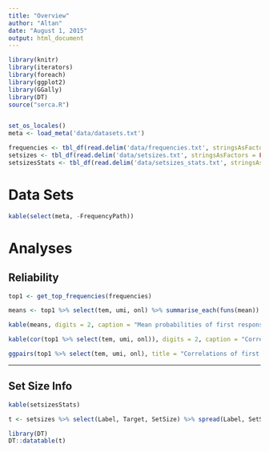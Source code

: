 ```yaml
---
title: "Overview"
author: "Altan"
date: "August 1, 2015"
output: html_document
---
```

```r
library(knitr)
library(iterators)
library(foreach)
library(ggplot2)
library(GGally)
library(DT)
source("serca.R")


set_os_locales()
meta <- load_meta('data/datasets.txt')

frequencies <- tbl_df(read.delim('data/frequencies.txt', stringsAsFactors = FALSE, fileEncoding="UTF-8"))
setsizes <- tbl_df(read.delim('data/setsizes.txt', stringsAsFactors = FALSE, fileEncoding="UTF-8"))
setsizesStats <- tbl_df(read.delim('data/setsizes_stats.txt', stringsAsFactors = FALSE, fileEncoding="UTF-8"))

```

# Data Sets
```r
kable(select(meta, -FrequencyPath))
```



# Analyses
## Reliability

```r
top1 <- get_top_frequencies(frequencies)

means <- top1 %>% select(tem, umi, onl) %>% summarise_each(funs(mean))

kable(means, digits = 2, caption = "Mean probabilities of first response")

kable(cor(top1 %>% select(tem, umi, onl)), digits = 2, caption = "Correlations of first response probabilities")

ggpairs(top1 %>% select(tem, umi, onl), title = "Correlations of first response probabilitiess")

```
-------

## Set Size Info
```r
kable(setsizesStats)
```


```r
t <- setsizes %>% select(Label, Target, SetSize) %>% spread(Label, SetSize)

library(DT)
DT::datatable(t)
```


